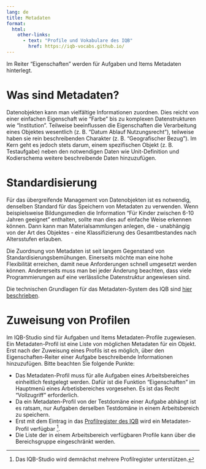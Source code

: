 ```yaml
---
lang: de
title: Metadaten
format:
  html:
    other-links:
      - text: "Profile und Vokabulare des IQB"
        href: https://iqb-vocabs.github.io/
---
```


Im Reiter "Eigenschaften" werden für Aufgaben und Items Metadaten hinterlegt.

# Was sind Metadaten?

Datenobjekten kann man vielfältige Informationen zuordnen. Dies reicht von einer einfachen Eigenschaft wie "Farbe" bis zu komplexen Datenstrukturen wie "Institution". Teilweise beeinflussen die Eigenschaften die Verarbeitung eines Objektes wesentlich (z. B. "Datum Ablauf Nutzungsrecht"), teilweise haben sie rein beschreibenden Charakter (z. B. "Geografischer Bezug"). Im Kern geht es jedoch stets darum, einem spezifischen Objekt (z. B. Testaufgabe) neben den notwendigen Daten wie Unit-Definition und Kodierschema weitere beschreibende Daten hinzuzufügen.

# Standardisierung

Für das übergreifende Management von Datenobjekten ist es notwendig, denselben Standard für das Speichern von Metadaten zu verwenden. Wenn beispielsweise Bildungsmedien die Information "Für Kinder zwischen 6-10 Jahren geeignet" enthalten, sollte man dies auf einfache Weise erkennen können. Dann kann man Materialsammlungen anlegen, die - unabhängig von der Art des Objektes - eine Klassifizierung des Gesamtbestandes nach Altersstufen erlauben.

Die Zuordnung von Metadaten ist seit langem Gegenstand von Standardisierungsbemühungen. Einerseits möchte man eine hohe Flexibilität erreichen, damit neue Anforderungen schnell umgesetzt werden können. Andererseits muss man bei jeder Änderung beachten, dass viele Programmierungen auf eine verlässliche Datenstruktur angewiesen sind.

::: {.callout-tip}
Die technischen Grundlagen für das Metadaten-System des IQB sind [hier beschrieben](https://iqb-vocabs.github.io/).
:::

# Zuweisung von Profilen

Im IQB-Studio sind für Aufgaben und Items Metadaten-Profile zugewiesen. Ein Metadaten-Profil ist eine Liste von möglichen Metadaten für ein Objekt. Erst nach der Zuweisung eines Profils ist es möglich, über den Eigenschaften-Reiter einer Aufgabe beschreibende Informationen hinzuzufügen. Bitte beachten Sie folgende Punkte:

* Das Metadaten-Profil muss für alle Aufgaben eines Arbeitsbereiches einheitlich festgelegt werden. Dafür ist die Funktion "Eigenschaften" im Hauptmenü eines Arbetisbereiches vorgesehen. Es ist das Recht "Vollzugriff" erforderlich.
* Da ein Metadaten-Profil von der Testdomäne einer Aufgabe abhängt ist es ratsam, nur Aufgaben derselben Testdomäne in einem Arbeitsbereich zu speichern.
* Erst mit dem Eintrag in das [Profilregister des IQB](https://github.com/iqb-vocabs/profile-registry) wird ein Metadaten-Profil verfügbar [^1].
* Die Liste der in einem Arbeitsbereich verfügbaren Profile kann über die Bereichsgruppe eingeschränkt werden.

[^1]: Das IQB-Studio wird demnächst mehrere Profilregister unterstützen.